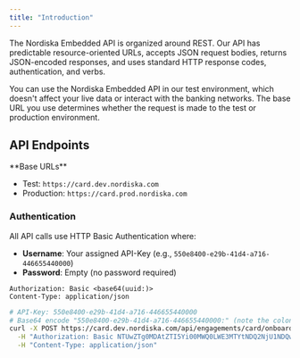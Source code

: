 ```yaml
---
title: "Introduction"
---
```


The Nordiska Embedded API is organized around REST. Our API has predictable resource-oriented URLs, accepts JSON request bodies, returns JSON-encoded responses, and uses standard HTTP response codes, authentication, and verbs.

You can use the Nordiska Embedded API in our test environment, which doesn't affect your live data or interact with the banking networks. The base URL you use determines whether the request is made to the test or production environment.

## API Endpoints

<Info>
  **Base URLs**

  - Test: `https://card.dev.nordiska.com`
  - Production: `https://card.prod.nordiska.com`
</Info>

### Authentication

All API calls use HTTP Basic Authentication where:

- **Username**: Your assigned API-Key (e.g., `550e8400-e29b-41d4-a716-446655440000`)
- **Password**: Empty (no password required)

<CodeGroup>

```http Required Headers
Authorization: Basic <base64(uuid:)>
Content-Type: application/json
```


```bash cURL Example
# API-Key: 550e8400-e29b-41d4-a716-446655440000
# Base64 encode "550e8400-e29b-41d4-a716-446655440000:" (note the colon)
curl -X POST https://card.dev.nordiska.com/api/engagements/card/onboarding \
  -H "Authorization: Basic NTUwZTg0MDAtZTI5Yi00MWQ0LWE3MTYtNDQ2NjU1NDQwMDAwOg==" \
  -H "Content-Type: application/json"
```

</CodeGroup>